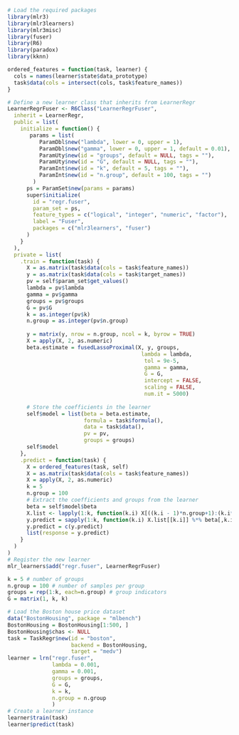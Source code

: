 ```r
# Load the required packages
library(mlr3)
library(mlr3learners)
library(mlr3misc)
library(fuser)
library(R6)
library(paradox)
library(kknn)
```

```r

ordered_features = function(task, learner) {
  cols = names(learner$state$data_prototype)
  task$data(cols = intersect(cols, task$feature_names))
}

# Define a new learner class that inherits from LearnerRegr
LearnerRegrFuser <- R6Class("LearnerRegrFuser",
  inherit = LearnerRegr,
  public = list( 
    initialize = function() {
       params = list(
          ParamDbl$new("lambda", lower = 0, upper = 1),
          ParamDbl$new("gamma", lower = 0, upper = 1, default = 0.01),
          ParamUty$new(id = "groups", default = NULL, tags = ""),
          ParamUty$new(id = "G", default = NULL, tags = ""),
          ParamInt$new(id = "k", default = 5, tags = ""),
          ParamInt$new(id = "n.group", default = 100, tags = "")
        )
      ps = ParamSet$new(params = params)
      super$initialize(
        id = "regr.fuser",
        param_set = ps,
        feature_types = c("logical", "integer", "numeric", "factor"),
        label = "Fuser",
        packages = c("mlr3learners", "fuser")
      )
    }
  ),
  private = list(
    .train = function(task) {
      X = as.matrix(task$data(cols = task$feature_names))
      y = as.matrix(task$data(cols = task$target_names))
      pv = self$param_set$get_values()
      lambda = pv$lambda
      gamma = pv$gamma
      groups = pv$groups
      G = pv$G
      k = as.integer(pv$k) 
      n.group = as.integer(pv$n.group)
      
      y = matrix(y, nrow = n.group, ncol = k, byrow = TRUE)
      X = apply(X, 2, as.numeric)
      beta.estimate = fusedLassoProximal(X, y, groups, 
                                          lambda = lambda, 
                                           tol = 9e-5, 
                                           gamma = gamma,
                                           G = G, 
                                           intercept = FALSE,
                                           scaling = FALSE,
                                           num.it = 5000) 
      
      # Store the coefficients in the learner
      self$model = list(beta = beta.estimate, 
                        formula = task$formula(),
                        data = task$data(),
                        pv = pv,
                        groups = groups)
      self$model
    },
    .predict = function(task) {
      X = ordered_features(task, self)
      X = as.matrix(task$data(cols = task$feature_names))
      X = apply(X, 2, as.numeric)
      k = 5
      n.group = 100
      # Extract the coefficients and groups from the learner
      beta = self$model$beta
      X.list <- lapply(1:k, function(k.i) X[((k.i - 1)*n.group+1):(k.i*n.group), ])
      y.predict = sapply(1:k, function(k.i) X.list[[k.i]] %*% beta[,k.i]) 
      y.predict = c(y.predict)
      list(response = y.predict)
    }
  )
)
# Register the new learner
mlr_learners$add("regr.fuser", LearnerRegrFuser)

k = 5 # number of groups
n.group = 100 # number of samples per group
groups = rep(1:k, each=n.group) # group indicators
G = matrix(1, k, k) 

# Load the Boston house price dataset
data("BostonHousing", package = "mlbench")
BostonHousing = BostonHousing[1:500, ]
BostonHousing$chas <- NULL
task = TaskRegr$new(id = "boston", 
                    backend = BostonHousing, 
                    target = "medv")
learner = lrn("regr.fuser", 
              lambda = 0.001, 
              gamma = 0.001, 
              groups = groups, 
              G = G,
              k = k,
              n.group = n.group
              )
# Create a learner instance
learner$train(task)
learner$predict(task)
```
